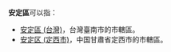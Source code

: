 '''安定區'''可以指：
* [[安定區_(台灣)|安定區 (台灣)]]，台灣臺南市的市轄區。
* [[安定区_(定西市)|安定区 (定西市)]]，中国甘肅省定西市的市轄區。

{{消歧義|A|Cat=三字區名消歧義}}